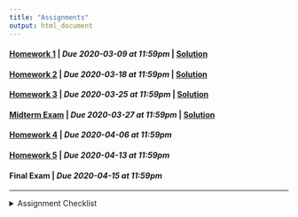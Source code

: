 ```yaml
---
title: "Assignments"
output: html_document
---
```


#### [Homework 1](https://rstudio.cloud/spaces/54745/project/996770){target="_blank"} | *Due 2020-03-09 at 11:59pm* | [Solution](https://rstudio.cloud/spaces/54745/project/996778){target="_blank"}
#### [Homework 2](https://rstudio.cloud/spaces/54745/project/996771){target="_blank"} | *Due 2020-03-18 at 11:59pm* | [Solution](https://rstudio.cloud/spaces/54745/project/996781){target="_blank"}
#### [Homework 3](https://rstudio.cloud/spaces/54745/project/996772){target="_blank"} | *Due 2020-03-25 at 11:59pm* | [Solution](https://rstudio.cloud/spaces/54745/project/996782){target="_blank"}
#### [Midterm Exam](https://rstudio.cloud/spaces/54745/project/1070373){target="_blank"} | *Due 2020-03-27 at 11:59pm* | [Solution](https://rstudio.cloud/spaces/54745/project/1125063){target="_blank"}
#### [Homework 4](https://rstudio.cloud/spaces/54745/project/996773){target="_blank"} | *Due 2020-04-06 at 11:59pm* 
#### [Homework 5](https://rstudio.cloud/spaces/54745/project/996774){target="_blank"} | *Due 2020-04-13 at 11:59pm* 
#### Final Exam | *Due 2020-04-15 at 11:59pm*

---
<details>
<summary>Assignment Checklist
</summary>

1. Login to [RStudio Cloud](https://rstudio.cloud/)
2. Navigate to the course workspace
3. Click on the assignment
4. Click Start or Continue, whichever appears at the top of the assignment
5. Look at `README.md` for assignment instructions
6. Make the needed changes to your project (do not make changes after the due date)
7. **Make sure you save all changes. Assignments are not considered submitted if
there are unsaved changes**
</details>